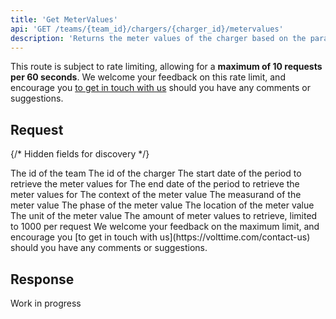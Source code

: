 ```yaml
---
title: 'Get MeterValues'
api: 'GET /teams/{team_id}/chargers/{charger_id}/metervalues'
description: 'Returns the meter values of the charger based on the parameters'
---
```

<Note>This route is subject to rate limiting, allowing for a **maximum of 10 requests per 60 seconds**. We welcome your feedback on this rate limit, and encourage you [to get in touch with us](https://volttime.com/contact-us) should you have any comments or suggestions.</Note>

## Request
{/* Hidden fields for discovery */}
<ParamField path="team_id" type="integer" hidden required />
<ParamField path="charger_id" type="integer" hidden required />
<ParamField query="date_from" type="datetime" hidden required />
<ParamField query="date_to" type="datetime" hidden required />
<ParamField query="context" type="Context" hidden />
<ParamField query="measurand" type="Measurand" hidden />
<ParamField query="phase" type="Phase" hidden />
<ParamField query="location" type="Location" hidden />
<ParamField query="unit" type="Unit" hidden />
<ParamField query="limit" type="integer" hidden />

<Tabs>
  <Tab title="Path">
    <ParamField path="team_id" type="integer" required>
      The id of the team
    </ParamField>
    <ParamField path="team_id" type="integer" required>
      The id of the charger
    </ParamField>
  </Tab>
  <Tab title="Query">
    <ParamField query="date_from" type="datetime" required>
      The start date of the period to retrieve the meter values for
    </ParamField>
    <ParamField query="date_to" type="datetime" required>
      The end date of the period to retrieve the meter values for
    </ParamField>
    <ParamField query="context" type="Context">
      The context of the meter value
      <Snippet file="types/Charger/MeterValues/Context.mdx" />
    </ParamField>
    <ParamField query="measurand" type="Measurand">
      The measurand of the meter value
      <Snippet file="types/Charger/MeterValues/Measurand.mdx" />
    </ParamField>
    <ParamField query="phase" type="Phase">
      The phase of the meter value
      <Snippet file="types/Charger/MeterValues/Phase.mdx" />
    </ParamField>
    <ParamField query="location" type="Location">
      The location of the meter value
      <Snippet file="types/Charger/MeterValues/Location.mdx" />
    </ParamField>
    <ParamField query="unit" type="Unit">
      The unit of the meter value
      <Snippet file="types/Charger/MeterValues/Unit.mdx" />
    </ParamField>
    <ParamField query="limit" default="25" type="integer">
      The amount of meter values to retrieve, limited to 1000 per request 
      <Info>We welcome your feedback on the maximum limit, and encourage you [to get in touch with us](https://volttime.com/contact-us) should you have any comments or suggestions.</Info>
    </ParamField>
  </Tab>
</Tabs>

## Response
<Info>Work in progress</Info>